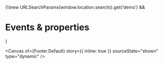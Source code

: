 
<Meta of={Footer} name="Events & properties" />

{!(new URLSearchParams(window.location.search)).get('demo') && <h1>Events & properties</h1>}

<Canvas
  of={Footer.Default}
  story={{ inline: true }}
  sourceState="shown"
  type="dynamic"
/>

<Controls of={Footer.Default} sort="requiredFirst" />
